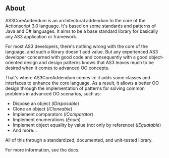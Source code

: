 ## About

AS3CoreAddendum is an architectural addendum to the core of the Actionscript 3.0 language. It&#39;s based on some standards and patterns of Java and C# languages. It aims to be a base standard library for basically any AS3 application or framework.

For most AS3 developers, there&#39;s nothing wrong with the core of the language, and such a library doesn&#39;t add value. But any experienced AS3 developer concerned with good code and consequently with a good object-oriented design and design patterns knows that AS3 leaves much to be desired when it comes to advanced OO concepts.

That&#39;s where AS3CoreAddendum comes in: it adds some classes and interfaces to enhance the core language. As a result, it allows a better OO design through the implementation of patterns for solving common problems in advanced OO scenarios, such as:

- Dispose an object (_IDisposable_)
- Clone an object (_ICloneable_)
- Implement comparators (_IComparator_)
- Implement enumerations (_Enum_)
- Implement object equality by value (not only by reference) (_IEquatable_)
- And more...

All of this through a standardized, documented, and unit-tested library.

For more information, see the docs.
